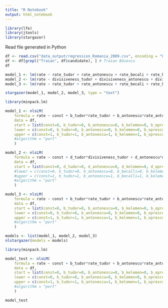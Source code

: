 ```yaml
---
title: "R Notebook"
output: html_notebook
---
```


```r
library(lfe)
library(jtools)
library(stargazer)
```


Read file generated in Python
```r
df <- read.csv("data_output/regression_Romania_2009.csv", encoding = "UTF-8")
df <- df[grepl("Traian", df$candidate), ] # Traian Băsescu
df
```

```r
model_1 <- lm(rate ~ rate_tudor + rate_antonescu + rate_becali + rate_kelemen + rate_oprescu + rate_basescu, data = df)
model_2 <- lm(rate ~ divisiveness_tudor + divisiveness_antonescu + divisiveness_becali + divisiveness_kelemen + divisiveness_oprescu + divisiveness_basescu, data = df)
model_3 <- lm(rate ~ rate_tudor + rate_antonescu + rate_becali + rate_kelemen + rate_oprescu + rate_basescu + divisiveness_tudor + divisiveness_antonescu + divisiveness_becali + divisiveness_kelemen + divisiveness_oprescu + divisiveness_basescu, data = df)

stargazer(model_1, model_2, model_3, type = "text")


```

```r

library(minpack.lm)

model_1 <- nlsLM(
    formula = rate ~ const + b_tudor*rate_tudor + b_antonescu*rate_antonescu + b_kelemen*rate_kelemen + b_oprescu*rate_oprescu + b_basescu*rate_basescu,
    data = df, 
    start = list(const=0, b_tudor=0, b_antonescu=0, b_kelemen=0, b_oprescu=0, b_basescu=0),
    lower = c(const=0, b_tudor=0, b_antonescu=0, b_kelemen=0, b_oprescu=0, b_basescu=0),
    upper = c(const=1, b_tudor=1, b_antonescu=1, b_kelemen=1, b_oprescu=1, b_basescu=1),
    #algorithm = "port"
    )

model_2 <- nlsLM(
    formula = rate ~ const + d_tudor*divisiveness_tudor + d_antonescu*divisiveness_antonescu + d_kelemen*divisiveness_kelemen + d_oprescu*divisiveness_oprescu + d_basescu*divisiveness_basescu,
    data = df, 
    start = list(const=0, d_tudor=0, d_antonescu=0, d_kelemen=0, d_oprescu=0, d_basescu=0),
    #lower = c(const=0, b_tudor=0, b_antonescu=0, b_becalli=0, b_kelemen=0, b_oprescu=0, b_basescu=0),
    #upper = c(const=1, b_tudor=1, b_antonescu=1, b_becalli=1, b_kelemen=1, b_oprescu=1, b_basescu=1),
    #algorithm = "port"
    )

model_3 <- nlsLM(
    formula = rate ~ const + b_tudor*rate_tudor + b_antonescu*rate_antonescu + b_kelemen*rate_kelemen + b_oprescu*rate_oprescu + b_basescu*rate_basescu + d_tudor*divisiveness_tudor + d_antonescu*divisiveness_antonescu + d_kelemen*divisiveness_kelemen + d_oprescu*divisiveness_oprescu + d_basescu*divisiveness_basescu,
    data = df, 
    start = list(const=0, b_tudor=0, b_antonescu=0, b_kelemen=0, b_oprescu=0, b_basescu=0, d_tudor=0, d_antonescu=0, d_kelemen=0, d_oprescu=0, d_basescu=0),
    lower = c(const=0, b_tudor=0, b_antonescu=0, b_kelemen=0, b_oprescu=0, b_basescu=0, d_tudor=-Inf, d_antonescu=-Inf, d_kelemen=-Inf, d_oprescu=-Inf, d_basescu=-Inf),
    upper = c(const=1, b_tudor=1, b_antonescu=1, b_kelemen=1, b_oprescu=1, b_basescu=1, d_tudor=Inf, d_antonescu=Inf, d_kelemen=Inf, d_oprescu=Inf, d_basescu=Inf),
    #algorithm = "port"
    )

models <- list(model_1, model_2, model_3)
nlstargazer(models = models)
```
```r

library(minpack.lm)

model_test <- nlsLM(
    formula = rate ~ const + b_tudor*rate_tudor + b_antonescu*rate_antonescu + b_kelemen*rate_kelemen + b_oprescu*rate_oprescu + b_basescu*rate_basescu + d_tudor*divisiveness_tudor*rate_tudor + d_antonescu*divisiveness_antonescu*rate_antonescu + d_kelemen*divisiveness_kelemen*rate_kelemen + d_oprescu*divisiveness_oprescu*rate_oprescu + d_basescu*divisiveness_basescu*rate_basescu,
    data = df, 
    start = list(const=0, b_tudor=0, b_antonescu=0, b_kelemen=0, b_oprescu=0, b_basescu=0, d_tudor=0, d_antonescu=0, d_kelemen=0, d_oprescu=0, d_basescu=0),
    lower = c(const=0, b_tudor=0, b_antonescu=0, b_kelemen=0, b_oprescu=0, b_basescu=0, d_tudor=-Inf, d_antonescu=-Inf, d_kelemen=-Inf, d_oprescu=-Inf, d_basescu=-Inf),
    upper = c(const=1, b_tudor=1, b_antonescu=1, b_kelemen=1, b_oprescu=1, b_basescu=1, d_tudor=Inf, d_antonescu=Inf, d_kelemen=Inf, d_oprescu=Inf, d_basescu=Inf),
    #algorithm = "port"
    )

model_test
```

